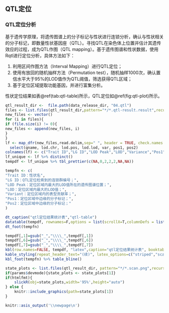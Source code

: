 ## QTL定位

### QTL定位分析

基于遗传学原理，将遗传图谱上的分子标记与性状进行连锁分析，确认与性状相关的分子标记，即数量性状基因座（QTL）。寻找QTL在染色体上位置并估计其遗传效应的过程，成为QTL作图（QTL mapping）。基于遗传图谱和性状数据，使用Rqtl进行定位分析，具体方法如下：

1. 利用区间作图方法（Interval Mapping）进行QTL定位；
2. 使用有放回的随机抽样方法（Permutation test），随机抽样1000次，确认置信水平大于95%的LOD值作为QTL阈值，筛选获得QTL区域；
3. 基于定位区域提取功能基因，并进行富集分析。

性状定位结果如表\@ref(tab:qtl-table)所示，QTL定位如\@ref(fig:qtl-plot)所示。
```r
qtl_result_dir <-  file.path(data_release_dir, "04.qtl")
files <- list.files(qtl_result_dir,pattern="*/*.qtl-result.result",recursive=T,full.names=T)
new_files <- vector()
for (i in files){
if (file.size(i) != 0){
new_files <- append(new_files, i)
}
}
lf <- map_dfr(new_files,read.delim,sep=" ", header = TRUE, check.names = FALSE) %>%
  select(qname, lod.chr, lod.pos, lod.lod, var, pos1, pos2)
colnames(lf) <- c("Trait ID","LG ID","LOD Peak","LOD","Variance","Pos1","Pos2")
lf_unique <- lf %>% distinct()
tempdf <- lf_unique %>% tbl_prettier(c(NA,0,2,2,2,NA,NA))

tempfn <- c(
"Trait ID：性状名",
"LG ID：QTL定位检索到的连锁群编号；",
"LOD Peak：定位区域内最大的LOD值所在的遗传图谱位置；",
"LOD：定位区域内最大的LOD值；",
"Variant：定位区域内的表型贡献率；",
"Pos1：定位区域中边缘的分子标记；",
"Pos2：定位区域中边缘的分子标记；"
)
```
```r
dt_caption("qtl定位结果统计表","qtl-table")
datatable(tempdf, rownames=F,options = list(scrollX=T,columnDefs = list(list(className = 'dt-center',targets='_all'))))
dt_foot(tempfn)
```

```r
tempdf[,1]=gsub("_","\\\\_",tempdf[,1])
tempdf[,6]=gsub("_","\\\\_",tempdf[,6])
tempdf[,7]=gsub("_","\\\\_",tempdf[,7])
kbl(row.names=FALSE, tempdf, "latex",caption="qtl定位结果统计表", booktabs = TRUE, longtable = TRUE, linesep=' ',escape=FALSE,align="c") %>%
kable_styling(repeat_header_text="(续)", latex_options=c("striped","scale_down","repeat_header"))%>%
kbl_foot(tempfn) %>% table_bline()
```

```r
state_plots <- list.files(qtl_result_dir, pattern="*/*.scan.png",recursive=T, full.names=T)
if(params$devmode){state_plots <- state_plots[1]}
if(htmlfmt){
    slickR(obj=state_plots,width='95%',height="auto")
} else {
    knitr::include_graphics(path=state_plots[1])
}
```

```r
knitr::asis_output('\\newpage\n')
```
